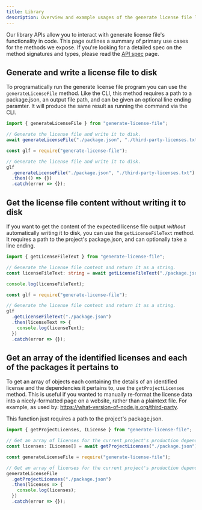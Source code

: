 ```yaml
---
title: Library
description: Overview and example usages of the generate license file library API
---
```



Our library APIs allow you to interact with generate license file's functionality in code.
This page outlines a summary of primary use cases for the methods we expose. If you're looking for
a detailed spec on the method signatures and types, please read the [API spec](./api.mdx) page.

## Generate and write a license file to disk

To programatically run the generate license file program you can use the `generateLicenseFile` method.
Like the CLI, this method requires a path to a package.json, an output file path, and can be given
an optional line ending paramter. It will produce the same result as running the command via the CLI.

<Tabs groupId="library-page">
  <TabItem value="ts" label="TypeScript">

```ts
import { generateLicenseFile } from "generate-license-file";

// Generate the license file and write it to disk.
await generateLicenseFile("./package.json", "./third-party-licenses.txt");
```

  </TabItem>
  <TabItem value="js" label="JavaScript">

```js
const glf = require("generate-license-file");

// Generate the license file and write it to disk.
glf
  .generateLicenseFile("./package.json", "./third-party-licenses.txt")
  .then(() => {})
  .catch(error => {});
```

  </TabItem>
</Tabs>

## Get the license file content without writing it to disk

If you want to get the content of the expected license file output _without_ automatically writing it
to disk, you can use the `getLicenseFileText` method. It requires a path to the project's package.json, and can
optionally take a line ending.

<Tabs groupId="library-page">
  <TabItem value="ts" label="TypeScript">

```ts
import { getLicenseFileText } from "generate-license-file";

// Generate the license file content and return it as a string.
const licenseFileText: string = await getLicenseFileText("./package.json");

console.log(licenseFileText);
```

  </TabItem>
  <TabItem value="js" label="JavaScript">

```js
const glf = require("generate-license-file");

// Generate the license file content and return it as a string.
glf
  .getLicenseFileText("./package.json")
  .then(licenseText => {
    console.log(licenseText);
  })
  .catch(error => {});
```

  </TabItem>
</Tabs>

## Get an array of the identified licenses and each of the packages it pertains to

To get an array of objects each containing the details of an identified license and the dependencies
it pertains to, use the `getProjectLicenses` method. This is useful if you wanted to manually re-format the
license data into a nicely-formatted page on a website, rather than a plaintext file. For example,
as used by: https://what-version-of-node.js.org/third-party.

This function just requires a path to the project's package.json.

<Tabs groupId="library-page">
  <TabItem value="ts" label="TypeScript">

```ts
import { getProjectLicenses, ILicense } from "generate-license-file";

// Get an array of licenses for the current project's production dependencies.
const licenses: ILicense[] = await getProjectLicenses("./package.json");
```

  </TabItem>
  <TabItem value="js" label="JavaScript">

```js
const generateLicenseFile = require("generate-license-file");

// Get an array of licenses for the current project's production dependencies.
generateLicenseFile
  .getProjectLicenses("./package.json")
  .then(licenses => {
    console.log(licenses);
  })
  .catch(error => {});
```

  </TabItem>
</Tabs>
